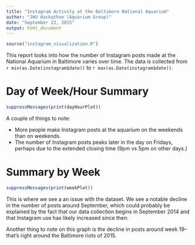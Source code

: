 ```yaml
---
title: "Instagram Activity at the Baltimore National Aquarium"
author: "JHU Hackathon (Aquarium Group)"
date: "September 22, 2015"
output: html_document
---
```



```r
source("instagram_visualization.R")

```

This report looks into how the number of Instagram posts made at the National Aquarium in Baltimore varies over time. The data is collected from `r min(as.Date(instagram$date))` to `r max(as.Date(instagram$date))`.

# Day of Week/Hour Summary

```r
suppressMessages(print(dayHourPlot))

```

A couple of things to note:

* More people make Instagram posts at the aquarium on the weekends than on weekends. 
* The number of Instagram posts peaks later in the day on Fridays, perhaps due to the extended closing time (9pm vs 5pm on other days.)

# Summary by Week

```r
suppressMessages(print(weekPlot))

```

This is where we see a an issue with the dataset. We see a notable decline in the number of posts around September, which could probably be explained by the fact that our data collection begins in September 2014 and that Instagram use has likely increased since then.

Another thing to note on this graph is the decline in posts around week 19--that's right around the Baltimore riots of 2015.
